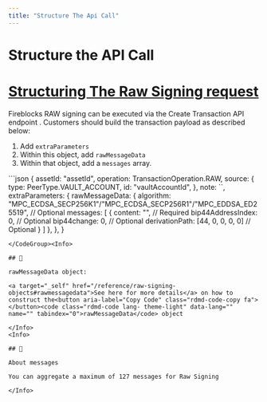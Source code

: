 ```yaml
---
title: "Structure The Api Call"
---
```

  
  # Structure the API Call

# [Structuring The Raw Signing request](#structuring-the-raw-signing-request)

Fireblocks RAW signing can be executed via the Create Transaction API endpoint . Customers should build the transaction payload as described below:

1.  Add `extraParameters`
2.  Within this object, add `rawMessageData`
3.  Within that object, add a `messages` array.

<CodeGroup>
```json
{
  assetId: "assetId",
  operation: TransactionOperation.RAW,
  source: {
    type: PeerType.VAULT_ACCOUNT,
    id: "vaultAccountId",
  },
  note: ``,
  extraParameters: {
    rawMessageData: {
      algorithm: "MPC_ECDSA_SECP256K1"/"MPC_ECDSA_SECP256R1"/"MPC_EDDSA_ED25519", // Optional
      messages: [
       	{
          content: "<your_content_to_sign>", // Required
          bip44AddressIndex: 0, // Optional
          bip44change: 0, // Optional
          derivationPath: [44, 0, 0, 0, 0] // Optional
        }
      ]
    },
  },
}

```
</CodeGroup><Info>

## 📘

rawMessageData object:

<a target="_self" href="/reference/raw-signing-objects#rawmessagedata">See here for more details</a> on how to construct the<button aria-label="Copy Code" class="rdmd-code-copy fa"></button><code class="rdmd-code lang- theme-light" data-lang="" name="" tabindex="0">rawMessageData</code> object

</Info>
<Info>

## 📘

About messages

You can aggregate a maximum of 127 messages for Raw Signing

</Info>